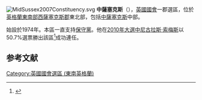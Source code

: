 [[File:MidSussex2007Constituency.svg|right]]
'''中薩塞克斯'''（{{lang-en|Mid Sussex}}），[[英國|英國]][[英國國會|國會]]一郡選區，位於[[英格蘭|英格蘭]][[東南英格蘭|東南部]][[西薩塞克斯郡|西薩塞克斯郡]]東北部，包括[[中薩塞克斯|中薩塞克斯]]中部。

始設於1974年。本區一直支持[[保守黨_(英國)|保守黨]]。他在[[2010年英國大選|2010年大選中]][[尼古拉斯·索梅斯|尼古拉斯·索梅斯]]以50.7%選票勝出該區<ref name="">{{cite news
|publisher=[[英國廣播公司|英國廣播公司]]
|date=2010年5月7日
|title=Election 2010/Constituency/Sussex Mid
|url=http://news.bbc.co.uk/1/shared/election2010/results/constituency/c90.stm
|accessdate=2010年9月28日
|archive-date=2021年11月22日
|archive-url=https://web.archive.org/web/20211122103903/http://news.bbc.co.uk/1/shared/election2010/results/constituency/c90.stm
}}</ref>成功連任。

==参考文献==
<div class="references-small">
<references></references>
</div>
{{英國國會選區 (東南英格蘭)}}
{{DEFAULTSORT:Sussex Mid}}
[[Category:英國國會選區_(東南英格蘭)|Category:英國國會選區 (東南英格蘭)]]